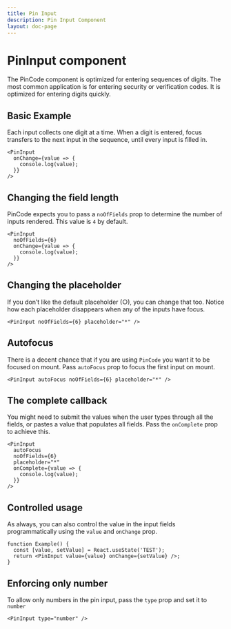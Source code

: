 ```yaml
---
title: Pin Input
description: Pin Input Component
layout: doc-page
---
```


# PinInput component

The PinCode component is optimized for entering sequences of digits. The most
common application is for entering security or verification codes. It is
optimized for entering digits quickly.

## Basic Example

Each input collects one digit at a time. When a digit is entered, focus
transfers to the next input in the sequence, until every input is filled in.

```
<PinInput
  onChange={value => {
    console.log(value);
  }}
/>
```

## Changing the field length

PinCode expects you to pass a `noOfFields` prop to determine the number of
inputs rendered. This value is `4` by default.

```
<PinInput
  noOfFields={6}
  onChange={value => {
    console.log(value);
  }}
/>
```

## Changing the placeholder

If you donʼt like the default placeholder (○), you can change that too. Notice
how each placeholder disappears when any of the inputs have focus.

```
<PinInput noOfFields={6} placeholder="*" />
```

## Autofocus

There is a decent chance that if you are using `PinCode` you want it to be
focused on mount. Pass `autoFocus` prop to focus the first input on mount.

```
<PinInput autoFocus noOfFields={6} placeholder="*" />
```

## The complete callback

You might need to submit the values when the user types through all the fields,
or pastes a value that populates all fields. Pass the `onComplete` prop to
achieve this.

```
<PinInput
  autoFocus
  noOfFields={6}
  placeholder="*"
  onComplete={value => {
    console.log(value);
  }}
/>
```

## Controlled usage

As always, you can also control the value in the input fields programmatically
using the `value` and `onChange` prop.

```
function Example() {
  const [value, setValue] = React.useState('TEST');
  return <PinInput value={value} onChange={setValue} />;
}
```

## Enforcing only number

To allow only numbers in the pin input, pass the `type` prop and set it to
`number`

```
<PinInput type="number" />
```
